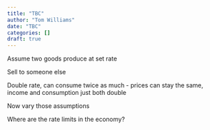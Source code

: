 ```yaml
---
title: "TBC"
author: "Tom Williams"
date: "TBC"
categories: []
draft: true
---
```


Assume two goods produce at set rate

Sell to someone else

Double rate, can consume twice as much - prices can stay the same, income and consumption just both double


Now vary those assumptions


Where are the rate limits in the economy?